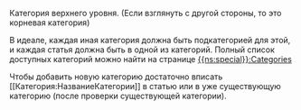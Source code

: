 Категория верхнего уровня. (Если взглянуть с другой стороны, то это корневая категория)

В идеале, каждая иная категория должна быть подкатегорией для этой, и каждая статья должна быть в одной из категорий. Полный список доступных категорий можно найти на странице [[{{ns:special}}:Categories]]

Чтобы добавить новую категорию достаточно вписать <nowiki>[[Категория:НазваниеКатегории]]</nowiki> в статью или в уже существующую категорию (после проверки существующей категории).